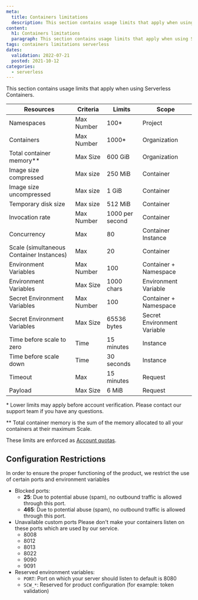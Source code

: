 ```yaml
---
meta:
  title: Containers limitations
  description: This section contains usage limits that apply when using Serverless Containers.
content:
  h1: Containers limitations
  paragraph: This section contains usage limits that apply when using Serverless Containers.
tags: containers limitations serverless
dates:
  validation: 2022-07-21
  posted: 2021-10-12
categories:
  - serverless
---
```


This section contains usage limits that apply when using Serverless Containers.

| Resources                                         | Criteria   | Limits          | Scope                       |
|---------------------------------------------------|------------|-----------------|-----------------------------|
| Namespaces                                        | Max Number | 100*            | Project                     |
| Containers                                        | Max Number | 1000*           | Organization                |
| Total container memory\**                         | Max Size   | 600 GiB         | Organization                |
| Image size compressed                             | Max size   | 250 MiB         | Container                   |
| Image size uncompressed                           | Max size   | 1 GiB           | Container                   |
| Temporary disk size                               | Max size   | 512 MiB         | Container                   |
| Invocation rate                                   | Max Number | 1000 per second | Container                   |
| Concurrency                                       | Max        | 80              | Container Instance          |
| Scale (simultaneous Container Instances)          | Max        | 20              | Container                   |
| Environment Variables                             | Max Number | 100             | Container + Namespace       |
| Environment Variables                             | Max Size   | 1000 chars      | Environment Variable        |
| Secret Environment Variables                      | Max Number | 100             | Container + Namespace       |
| Secret Environment Variables                      | Max Size   | 65536 bytes     | Secret Environment Variable |
| Time before scale to zero                         | Time       | 15 minutes      | Instance                    |
| Time before scale down                            | Time       | 30 seconds      | Instance                    |
| Timeout                                           | Max        | 15 minutes      | Request                     |
| Payload                                           | Max Size   | 6 MiB           | Request                     |

\* Lower limits may apply before account verification. Please contact our support team if you have any questions.

\** Total container memory is the sum of the memory allocated to all your containers at their maximum Scale.

These limits are enforced as [Account quotas](/console/my-account/reference-content/account-quotas/#serverless-containers).

## Configuration Restrictions

In order to ensure the proper functioning of the product, we restrict the use of certain ports and environment variables

* Blocked ports:
  * **25**: Due to potential abuse (spam), no outbound traffic is allowed through this port.
  * **465**: Due to potential abuse (spam), no outbound traffic is allowed through this port.
* Unavailable custom ports
  Please don't make your containers listen on these ports which are used by our service.
  * 8008
  * 8012
  * 8013
  * 8022
  * 9090
  * 9091
* Reserved environment variables:
  * `PORT`: Port on which your server should listen to default is 8080
  * `SCW_*`: Reserved for product configuration (for example: token validation)
